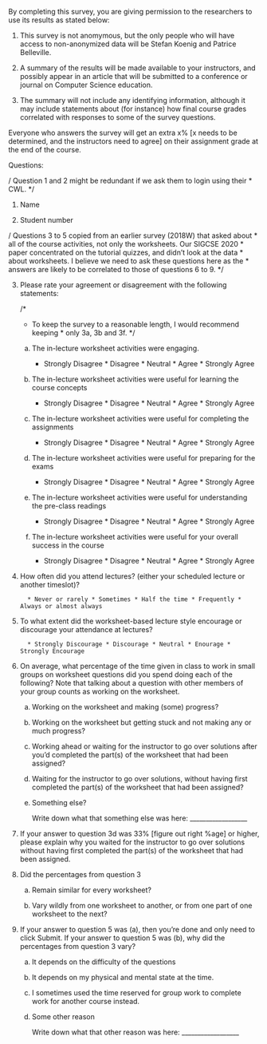 By completing  this survey, you are  giving permission to the  researchers to
use its results as stated below:

  1. This survey is  not anomymous, but the only people  who will have access
     to non-anonymized data will be Stefan Koenig and Patrice Belleville.

  2. A summary of the results will be made available to your instructors, and
     possibly appear in an article that  will be submitted to a conference or
     journal on Computer Science education.

  3. The  summary will not  include any identifying information,  although it
     may  include statements  about (for  instance) how  final course  grades
     correlated with responses to some of the survey questions.

Everyone  who  answers the  survey  will  get an  extra  x%  [x needs  to  be
determined, and the  instructors need to agree] on their  assignment grade at
the end of the course.

Questions: 

  /*
   * Question 1 and 2 might be redundant if we ask them to login using their
   * CWL.
   */
   
  1. Name

  2. Student number

  /*
   * Questions 3 to 5 copied from an earlier survey (2018W) that asked about
   * all of the course activities, not only the worksheets. Our SIGCSE  2020
   * paper concentrated on the tutorial quizzes, and didn't look at the data
   * about worksheets. I believe we need to ask these questions here as  the
   * answers are likely to be correlated to those of questions 6 to 9.
   */
   
  3. Please rate your agreement or disagreement with the following statements:

       /*
        * To keep the survey to a reasonable length, I would recommend keeping
	* only 3a, 3b and 3f.
	*/

       a. The in-lecture worksheet activities were engaging.

           * Strongly Disagree * Disagree * Neutral * Agree * Strongly Agree

       b. The in-lecture worksheet activities were useful for learning the course concepts

           * Strongly Disagree * Disagree * Neutral * Agree * Strongly Agree

       c. The in-lecture worksheet activities were useful for completing the assignments

           * Strongly Disagree * Disagree * Neutral * Agree * Strongly Agree

       d. The in-lecture worksheet activities were useful for preparing for the exams

           * Strongly Disagree * Disagree * Neutral * Agree * Strongly Agree

       e. The in-lecture worksheet activities were useful for understanding the pre-class readings

           * Strongly Disagree * Disagree * Neutral * Agree * Strongly Agree

       f. The in-lecture worksheet activities were useful for  your overall success in the course

           * Strongly Disagree * Disagree * Neutral * Agree * Strongly Agree

  4. How  often did you  attend lectures?  (either your scheduled  lecture or
     another timeslot)?
     
           * Never or rarely * Sometimes * Half the time * Frequently * Always or almost always

  5. To what  extent  did  the worksheet-based  lecture  style encourage  or
     discourage your attendance at lectures?

           * Strongly Discourage * Discourage * Neutral * Enourage * Strongly Encourage
	   
  6. On average, what percentage of the  time given in class to work in small
     groups on worksheet questions did you spend doing each of the following?
     Note that  talking about  a question  with other  members of  your group
     counts as working on the worksheet.

       a. Working on the worksheet and making (some) progress?

       b. Working  on the worksheet but  getting stuck and not  making any or
          much progress?

       c. Working  ahead or waiting for  the instructor to go  over solutions
          after you'd  completed the part(s)  of the worksheet that  had been
          assigned?

       d. Waiting  for the  instructor to go  over solutions,  without having
          first  completed  the  part(s)  of  the  worksheet  that  had  been
          assigned?

       e. Something else?

            Write down what that something else was here: __________________

  7. If your answer to question 3d was 33% [figure out right %age] or higher,
     please explain  why you waited for  the instructor to go  over solutions
     without having  first completed  the part(s) of  the worksheet  that had
     been assigned.
     
  8. Did the percentages from question 3

       a. Remain similar for every worksheet?

       b. Vary wildly from one worksheet to  another, or from one part of one
          worksheet to the next?

  9. If your answer to question 5 was  (a), then you're done and only need to
     click  Submit.  If your  answer  to  question 5  was  (b),  why did  the
     percentages from question 3 vary?

       a. It depends on the difficulty of the questions

       b. It depends on my physical and mental state at the time.
       
       c. I sometimes used the time  reserved for group work to complete work
          for another course instead.

       d. Some other reason

            Write down what that other reason was here: __________________

  
    
